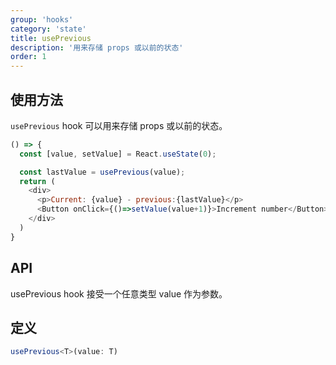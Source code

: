 ```yaml
---
group: 'hooks'
category: 'state'
title: usePrevious
description: '用来存储 props 或以前的状态'
order: 1
---
```


## 使用方法

`usePrevious` hook 可以用来存储 props 或以前的状态。

```js live=true
() => {
  const [value, setValue] = React.useState(0);

  const lastValue = usePrevious(value);
  return (
    <div>
      <p>Current: {value} - previous:{lastValue}</p>
      <Button onClick={()=>setValue(value+1)}>Increment number</Button>
    </div>
  )
}
```

## API

usePrevious hook 接受一个任意类型 value 作为参数。

## 定义

```ts
usePrevious<T>(value: T)
```


